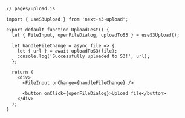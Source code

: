 ```jsx{8}
// pages/upload.js

import { useS3Upload } from 'next-s3-upload';

export default function UploadTest() {
  let { FileInput, openFileDialog, uploadToS3 } = useS3Upload();

  let handleFileChange = async file => {
    let { url } = await uploadToS3(file);
    console.log('Successfully uploaded to S3!', url);
  };

  return (
    <div>
      <FileInput onChange={handleFileChange} />

      <button onClick={openFileDialog}>Upload file</button>
    </div>
  );
}
```
